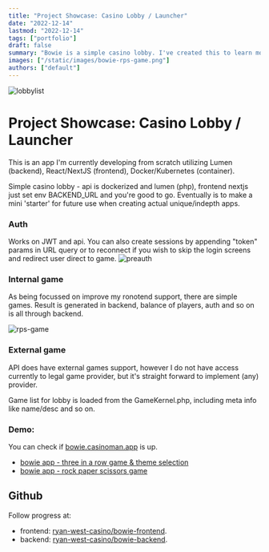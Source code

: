 ```yaml
---
title: "Project Showcase: Casino Lobby / Launcher"
date: "2022-12-14"
lastmod: "2022-12-14"
tags: ["portfolio"]
draft: false
summary: "Bowie is a simple casino lobby. I've created this to learn more about frontend and to fill my portfolio with code, I will be working on it while bored finding job/next challenge."
images: ["/static/images/bowie-rps-game.png"]
authors: ["default"]
---
```


![lobbylist](/static/images/bowie-lobby-list-auth.png)

# Project Showcase: Casino Lobby / Launcher

This is an app I'm currently developing from scratch utilizing Lumen (backend), React/NextJS (frontend), Docker/Kubernetes (container).

Simple casino lobby - api is dockerized and lumen (php), frontend nextjs just set env BACKEND_URL and you're good to go. Eventually is to make a mini 'starter' for future use when creating actual unique/indepth apps.

### Auth

Works on JWT and api. You can also create sessions by appending "token" params in URL query or to reconnect if you wish to skip the login screens and redirect user direct to game.
![preauth](/static/images/bowie-preauth-guest-list.png)

### Internal game

As being focussed on improve my ronotend support, there are simple games. Result is generated in backend, balance of players, auth and so on is all through backend.

![rps-game](/static/images/bowie-rps-game.png)

### External game

API does have external games support, however I do not have access currently to legal game provider, but it's straight forward to implement (any) provider.

Game list for lobby is loaded from the GameKernel.php, including meta info like name/desc and so on.

### Demo:

You can check if [bowie.casinoman.app](https://bowie.casinoman.app) is up.

- [bowie app - three in a row game & theme selection](https://www.youtube.com/watch?v=6ICsFWHlw3A)
- [bowie app - rock paper scissors game](https://www.youtube.com/watch?v=yIDjlCI9L0c)

## Github

Follow progress at:

- frontend: [ryan-west-casino/bowie-frontend](https://github.com/ryan-west-casino/bowie-frontend).
- backend: [ryan-west-casino/bowie-backend](https://github.com/ryan-west-casino/bowie-backend).
